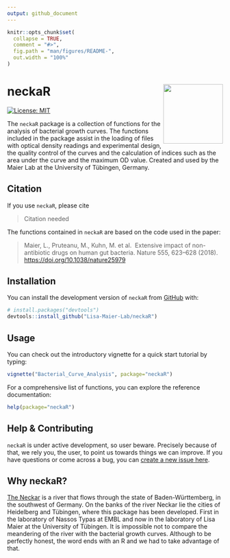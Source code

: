 ```yaml
---
output: github_document
---
```


<!-- README.md is generated from README.Rmd. Please edit that file -->

```r
knitr::opts_chunk$set(
  collapse = TRUE,
  comment = "#>",
  fig.path = "man/figures/README-",
  out.width = "100%"
)
```

# neckaR <a href='https://lisamaierlab.com/'><img src='man/figures/neckaR.png' align="right" height="139" /></a>

<!-- badges: start -->
 [![License: MIT](https://img.shields.io/badge/License-MIT-yellow.svg)](https://github.com/jacodela/neckaR/blob/main/LICENSE.md)
<!-- badges: end -->

The `neckaR` package is a collection of functions for the analysis of bacterial
growth curves. The functions included in the package assist in the loading of files
with optical density readings and experimental design, the quality control of the 
curves and the calculation of indices such as the area under the curve and the 
maximum OD value. Created and used by the Maier Lab at the University of Tübingen,
Germany.


## Citation
If you use `neckaR`, please cite

> Citation needed

The functions contained in `neckaR` are based on the code used in the paper:

> Maier, L., Pruteanu, M., Kuhn, M. et al. 
	Extensive impact of non-antibiotic drugs on human gut bacteria. Nature 555, 623–628 (2018).
	[https://doi.org/10.1038/nature25979](https://doi.org/10.1038/nature25979)

## Installation

You can install the development version of `neckaR` from [GitHub](https://github.com/) with:

```r
# install.packages("devtools")
devtools::install_github("Lisa-Maier-Lab/neckaR")
```

## Usage
You can check out the introductory vignette for a quick start tutorial by typing:
```r
vignette("Bacterial_Curve_Analysis", package="neckaR")
```

For a comprehensive list of functions, you can explore the reference documentation:
```r
help(package="neckaR")
```

## Help & Contributing
`neckaR` is under active development, so user beware. Precisely because of that,
we rely you, the user, to point us towards things we can improve. 
If you have questions or come across a bug, you can 
[create a new issue here](https://github.com/jacodela/neckaR/issues).

## Why neckaR?
[The Neckar](https://en.wikipedia.org/wiki/Neckar) is a river that flows through 
the state of Baden-Württemberg, in the southwest of Germany. On the banks of the
river Neckar lie the cities of Heidelberg and Tübingen, where this package has 
been developed. First in the laboratory of Nassos Typas at EMBL and now in the 
laboratory of Lisa Maier at the University of Tübingen. It is impossible not 
to compare the meandering of the river with the bacterial growth curves. Although
to be perfectly honest, the word ends with an R and we had to take advantage of that.
